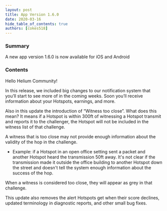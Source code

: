 ```yaml
---
layout: post
title: App Version 1.6.0
date: 2020-03-16
hide_table_of_contents: true
authors: [cokes518]
---
```


### Summary

A new app version 1.6.0 is now available for iOS and Android

<!--truncate-->

### Contents

Hello Helium Community!

In this release, we included big changes to our notification system that you’ll start to see more of
in the coming weeks. Soon you’ll receive information about your Hotspots, earnings, and more.

Also in this update the introduction of “Witness too close”. What does this mean? It means if a
Hotspot is within 300ft of witnessing a Hotspot transmit and reports it to the challenger, the
Hotspot will not be included in the witness list of that challenge.

A witness that is too close may not provide enough information about the validity of the hop in the
challenge.

- Example: if a Hotspot in an open office setting sent a packet and another Hotspot heard the
  transmission 50ft away. It's not clear if the transmission made it outside the office building to
  another Hotspot down the street and doesn't tell the system enough information about the success
  of the hop.

When a witness is considered too close, they will appear as grey in that challenge.

This update also removes the alert Hotspots get when their score declines, updated terminology in
diagnostic reports, and other small bug fixes.
